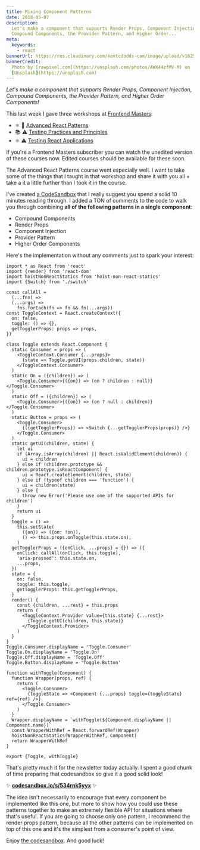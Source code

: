 ```yaml
---
title: Mixing Component Patterns
date: 2018-05-07
description:
  Let's make a component that supports Render Props, Component Injection,
  Compound Components, the Provider Pattern, and Higher Order...
meta:
  keywords:
    - react
bannerUrl: https://res.cloudinary.com/kentcdodds-com/image/upload/v1625033173/kentcdodds.com/content/blog/mixing-component-patterns/banner.jpg
bannerCredit:
  Photo by [rawpixel.com](https://unsplash.com/photos/AWX44zfMV-M) on
  [Unsplash](https://unsplash.com)
---
```


_Let's make a component that supports Render Props, Component Injection,
Compound Components, the Provider Pattern, and Higher Order Components!_

This last week I gave three workshops at
[Frontend Masters](https://frontendmasters.com):

- ⚛️ 💯
  [Advanced React Patterns](https://frontendmasters.com/workshops/advanced-react-patterns)
- 📚 ⚠️
  [Testing Practices and Principles](https://frontendmasters.com/workshops/testing-practices-principles)
- ⚛️ ⚠️
  [Testing React Applications](https://frontendmasters.com/workshops/testing-react-apps)

If you're a Frontend Masters subscriber you can watch the unedited version of
these courses now. Edited courses should be available for these soon.

The Advanced React Patterns course went especially well. I want to take some of
the things that I taught in that workshop and share it with you all + take a it
a little further than I took it in the course.

I've created [a CodeSandbox](https://codesandbox.io/s/534rnk5yyx) that I really
suggest you spend a solid 10 minutes reading through. I added a TON of comments
to the code to walk you through combining **all of the following patterns in a
single component**:

- Compound Components
- Render Props
- Component Injection
- Provider Pattern
- Higher Order Components

Here's the implementation without any comments just to spark your interest:

```tsx
import * as React from 'react'
import {render} from 'react-dom'
import hoistNonReactStatics from 'hoist-non-react-statics'
import {Switch} from './switch'

const callAll =
  (...fns) =>
  (...args) =>
    fns.forEach(fn => fn && fn(...args))
const ToggleContext = React.createContext({
  on: false,
  toggle: () => {},
  getTogglerProps: props => props,
})

class Toggle extends React.Component {
  static Consumer = props => (
    <ToggleContext.Consumer {...props}>
      {state => Toggle.getUI(props.children, state)}
    </ToggleContext.Consumer>
  )
  static On = ({children}) => (
    <Toggle.Consumer>{({on}) => (on ? children : null)}</Toggle.Consumer>
  )
  static Off = ({children}) => (
    <Toggle.Consumer>{({on}) => (on ? null : children)}</Toggle.Consumer>
  )
  static Button = props => (
    <Toggle.Consumer>
      {({getTogglerProps}) => <Switch {...getTogglerProps(props)} />}
    </Toggle.Consumer>
  )
  static getUI(children, state) {
    let ui
    if (Array.isArray(children) || React.isValidElement(children)) {
      ui = children
    } else if (children.prototype && children.prototype.isReactComponent) {
      ui = React.createElement(children, state)
    } else if (typeof children === 'function') {
      ui = children(state)
    } else {
      throw new Error('Please use one of the supported APIs for children')
    }
    return ui
  }
  toggle = () =>
    this.setState(
      ({on}) => ({on: !on}),
      () => this.props.onToggle(this.state.on),
    )
  getTogglerProps = ({onClick, ...props} = {}) => ({
    onClick: callAll(onClick, this.toggle),
    'aria-pressed': this.state.on,
    ...props,
  })
  state = {
    on: false,
    toggle: this.toggle,
    getTogglerProps: this.getTogglerProps,
  }
  render() {
    const {children, ...rest} = this.props
    return (
      <ToggleContext.Provider value={this.state} {...rest}>
        {Toggle.getUI(children, this.state)}
      </ToggleContext.Provider>
    )
  }
}
Toggle.Consumer.displayName = 'Toggle.Consumer'
Toggle.On.displayName = 'Toggle.On'
Toggle.Off.displayName = 'Toggle.Off'
Toggle.Button.displayName = 'Toggle.Button'

function withToggle(Component) {
  function Wrapper(props, ref) {
    return (
      <Toggle.Consumer>
        {toggleState => <Component {...props} toggle={toggleState} ref={ref} />}
      </Toggle.Consumer>
    )
  }
  Wrapper.displayName = `withToggle(${Component.displayName || Component.name})`
  const WrapperWithRef = React.forwardRef(Wrapper)
  hoistNonReactStatics(WrapperWithRef, Component)
  return WrapperWithRef
}

export {Toggle, withToggle}
```

That's pretty much it for the newsletter today actually. I spent a good chunk of
time preparing that codesandbox so give it a good solid look!

✨ [**codesandbox.io/s/534rnk5yyx**](https://codesandbox.io/s/534rnk5yyx) ✨

The idea isn't necessarily to encourage that every component be implemented like
this one, but more to show how you could use these patterns together to make an
extremely flexible API for situations where that's useful. If you are going to
choose only one pattern, I recommend the render props pattern, because all the
other patterns can be implemented on top of this one and it's the simplest from
a consumer's point of view.

Enjoy [the codesandbox](https://codesandbox.io/s/534rnk5yyx). And good luck!
